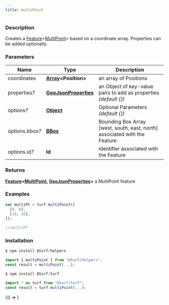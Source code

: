 ```yaml
---
title: multiPoint
---
```



### Description

Creates a [Feature](https://tools.ietf.org/html/rfc7946#section-3.2)&lt;[MultiPoint](https://tools.ietf.org/html/rfc7946#section-3.1.3)&gt; based on a
coordinate array. Properties can be added optionally.

### Parameters

| Name                 | Type                                                                                                          | Description                                                                |
| -------------------- | ------------------------------------------------------------------------------------------------------------- | -------------------------------------------------------------------------- |
| coordinates          | **[Array](https://developer.mozilla.org/docs/Web/JavaScript/Reference/Global_Objects/Array)&lt;Position&gt;** | an array of Positions                                                      |
| properties<i>?</i>   | **[GeoJsonProperties](https://tools.ietf.org/html/rfc7946#section-3.2)**                                      | an Object of key-value pairs to add as properties _(default &#123;&#125;)_ |
| options<i>?</i>      | **[Object](https://developer.mozilla.org/docs/Web/JavaScript/Reference/Global_Objects/Object)**               | Optional Parameters _(default &#123;&#125;)_                               |
| options.bbox<i>?</i> | **[BBox](https://tools.ietf.org/html/rfc7946#section-5)**                                                     | Bounding Box Array [west, south, east, north] associated with the Feature  |
| options.id<i>?</i>   | **Id**                                                                                                        | Identifier associated with the Feature                                     |

### Returns

**[Feature](https://tools.ietf.org/html/rfc7946#section-3.2)&lt;[MultiPoint](https://tools.ietf.org/html/rfc7946#section-3.1.3), [GeoJsonProperties](https://tools.ietf.org/html/rfc7946#section-3.2)&gt;** a MultiPoint feature

### Examples

```javascript
var multiPt = turf.multiPoint([
  [0, 0],
  [10, 10],
]);

//=multiPt
```

### Installation

```javascript
$ npm install @turf/helpers

import { multiPoint } from "@turf/helpers";
const result = multiPoint(...);
```

```javascript
$ npm install @turf/turf

import * as turf from "@turf/turf";
const result = turf.multiPoint(...);
```

<!-- Expose turf as global var for experimenting in the browser console -->

<BrowserOnly>{() => <WindowTurfGlobal turf={turf} />}</BrowserOnly>
